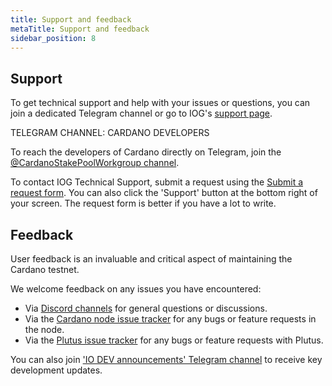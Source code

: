 ```yaml
---
title: Support and feedback
metaTitle: Support and feedback
sidebar_position: 8
---
```


## Support

To get technical support and help with your issues or questions, you can join a
dedicated Telegram channel or go to IOG's
[support page](https://iohk.zendesk.com/hc/en-us/categories/900000102203-Shelley-Testnet).

TELEGRAM CHANNEL: CARDANO DEVELOPERS

To reach the developers of Cardano directly on Telegram, join the
[@CardanoStakePoolWorkgroup channel](https://t.me/CardanoStakePoolWorkgroup).

To contact IOG Technical Support, submit a request using the
[Submit a request form](https://iohk.zendesk.com/hc/en-us/requests/new). You can
also click the 'Support' button at the bottom right of your screen. The request
form is better if you have a lot to write.

## Feedback

User feedback is an invaluable and critical aspect of maintaining the Cardano
testnet.

We welcome feedback on any issues you have encountered:

- Via
  [Discord channels](https://discord.com/channels/826816523368005654/826816523964383263)
  for general questions or discussions.
- Via the
  [Cardano node issue tracker](https://github.com/input-output-hk/cardano-node/issues)
  for any bugs or feature requests in the node.
- Via the
  [Plutus issue tracker](https://github.com/input-output-hk/plutus/issues) for
  any bugs or feature requests with Plutus.

You can also join
['IO DEV announcements' Telegram channel](https://t.me/IOdevannouncements) to
receive key development updates.
